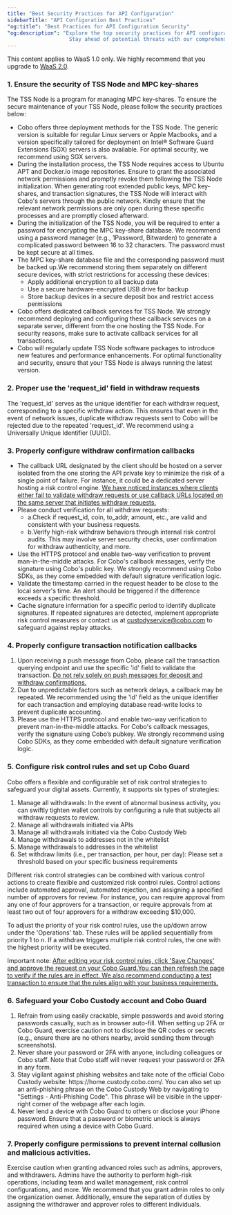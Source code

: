 ```yaml
---
title: "Best Security Practices for API Configuration"
sidebarTitle: "API Configuration Best Practices"
"og:title": "Best Practices for API Configuration Security"
"og:description": "Explore the top security practices for API configuration to fortify your digital assets. Learn essential tips to safeguard sensitive data, prevent unauthorized access, and ensure robust API security.
                    Stay ahead of potential threats with our comprehensive guide."
---
```

<Note>This content applies to WaaS 1.0 only. We highly recommend that you upgrade to [WaaS 2.0](https://www.cobo.com/developers/v2/guides/overview/introduction).</Note>
### 1. Ensure the security of TSS Node and MPC key-shares

The TSS Node is a program for managing MPC key-shares. To ensure the secure maintenance of your TSS Node, please follow the security practices below:

- Cobo offers three deployment methods for the TSS Node. The generic version is suitable for regular Linux servers or Apple Macbooks,
  and a version specifically tailored for deployment on Intel® Software Guard Extensions (SGX) servers is also available.
  For optimal security, we recommend using SGX servers.
- During the installation process, the TSS Node requires access to Ubuntu APT and Docker.io image repositories.
  Ensure to grant the associated network permissions and promptly revoke them following the TSS Node initialization.
  When generating root extended public keys, MPC key-shares, and transaction signatures, the TSS Node will interact with Cobo's servers through the public network.
  Kindly ensure that the relevant network permissions are only open during these specific processes and are promptly closed afterward.
- During the initialization of the TSS Node, you will be required to enter a password for encrypting the MPC key-share database.
  We recommend using a password manager (e.g., 1Password, Bitwarden) to generate a complicated password between 16 to 32 characters.
  The password must be kept secure at all times.
- The MPC key-share database file and the corresponding password must be backed up.We recommend storing them separately on different secure devices,
  with strict restrictions for accessing these devices:
    - Apply additional encryption to all backup data
    - Use a secure hardware-encrypted USB drive for backup
    - Store backup devices in a secure deposit box and restrict access permissions
- Cobo offers dedicated callback services for TSS Node. We strongly recommend deploying and configuring these callback services on a separate server,
  different from the one hosting the TSS Node. For security reasons, make sure to activate callback services for all transactions.
- Cobo will regularly update TSS Node software packages to introduce new features and performance enhancements. For optimal functionality and security,
  ensure that your TSS Node is always running the latest version.

### 2. Proper use the 'request_id' field in withdraw requests

The 'request_id' serves as the unique identifier for each withdraw request, corresponding to a specific withdraw action.
This ensures that even in the event of network issues, duplicate withdraw requests sent to Cobo will be rejected due to the repeated 'request_id'.
We recommend using a Universally Unique Identifier (UUID).

### 3. Properly configure withdraw confirmation callbacks
 - The callback URL designated by the client should be hosted on a server isolated from the one storing the API private key to minimize the risk of a single point of failure.
     For instance, it could be a dedicated server hosting a risk control engine.
     <u>We have noticed instances where clients either fail to validate withdraw requests or use callback URLs located on the same server that initiates withdraw requests.</u>
 - Please conduct verification for all withdraw requests:
     - a.Check if request_id, coin, to_addr, amount, etc., are valid and consistent with your business requests.
     - b.Verify high-risk withdraw behaviors through internal risk control audits. This may involve server security checks, user confirmation for withdraw authenticity, and more.
 - Use the HTTPS protocol and enable two-way verification to prevent man-in-the-middle attacks. For Cobo's callback messages, verify the signature using Cobo's public key. We strongly recommend using Cobo SDKs, as they come embedded with default signature verification logic.
 - Validate the timestamp carried in the request header to be close to the local server's time. An alert should be triggered if the difference exceeds a specific threshold.
 - Cache signature information for a specific period to identify duplicate signatures. If repeated signatures are detected, implement appropriate risk control measures or contact us at custodyservice@cobo.com to safeguard against replay attacks.

### 4. Properly configure transaction notification callbacks

<ol>
<li>Upon receiving a push message from Cobo, please call the transaction querying endpoint and use the specific 'id' field to validate the transaction.
    <u>Do not rely solely on push messages for deposit and withdraw confirmations.</u></li>
<li>Due to unpredictable factors such as network delays, a callback may be repeated.
    We recommended using the 'id' field as the unique identifier for each transaction and employing database read-write locks to prevent duplicate accounting.</li>
<li>Please use the HTTPS protocol and enable two-way verification to prevent man-in-the-middle attacks.
    For Cobo's callback messages, verify the signature using Cobo’s pubkey. We strongly recommend using Cobo SDKs, as they come embedded with default signature verification logic.</li>
</ol>


### 5. Configure risk control rules and set up Cobo Guard
Cobo offers a flexible and configurable set of risk control strategies to safeguard your digital assets. Currently, it supports six types of strategies:
<ol>
<li>Manage all withdrawals: In the event of abnormal business activity, you can swiftly tighten wallet controls by configuring a rule that subjects all withdraw requests to review.</li>
<li>Manage all withdrawals initiated via APIs</li>
<li>Manage all withdrawals initiated via the Cobo Custody Web</li>
<li>Manage withdrawals to addresses not in the whitelist</li>
<li>Manage withdrawals to addresses in the whitelist</li>
<li>Set withdraw limits (i.e., per transaction, per hour, per day): Please set a threshold based on your specific business requirements</li>
</ol>

Different risk control strategies can be combined with various control actions to create flexible and customized risk control rules. Control actions include automated approval, automated rejection, and assigning a specified number of approvers for review.
For instance, you can require approval from any one of four approvers for a transaction, or require approvals from at least two out of four approvers for a withdraw exceeding $10,000.

To adjust the priority of your risk control rules, use the up/down arrow under the 'Operations' tab. These rules will be applied sequentially from priority 1 to n. If a withdraw triggers multiple risk control rules, the one with the highest priority will be executed.

Important note: <u>After editing your risk control rules, click 'Save Changes' and approve the request on your Cobo Guard.You can then refresh the page to verify if the rules are in effect. We also recommend conducting a test transaction to ensure that the rules align with your business requirements.</u>

### 6. Safeguard your Cobo Custody account and Cobo Guard
<ol>
<li>Refrain from using easily crackable, simple passwords and avoid storing passwords casually, such as in browser auto-fill. When setting up 2FA or Cobo Guard, exercise caution not to disclose the QR codes or secrets (e.g., ensure there are no others nearby, avoid sending them through screenshots).</li>
<li>Never share your password or 2FA with anyone, including colleagues or Cobo staff. Note that Cobo staff will never request your password or 2FA in any form.</li>
<li>Stay vigilant against phishing websites and take note of the official Cobo Custody website: https://home.custody.cobo.com/. You can also set up an anti-phishing phrase on the Cobo Custody Web by navigating to "Settings - Anti-Phishing Code". This phrase will be visible in the upper-right corner of the webpage after each login.</li>
<li>Never lend a device with Cobo Guard to others or disclose your iPhone password. Ensure that a password or biometric unlock is always required when using a device with Cobo Guard.</li>
</ol>

### 7. Properly configure permissions to prevent internal collusion and malicious activities.
Exercise caution when granting advanced roles such as admins, approvers, and withdrawers.
Admins have the authority to perform high-risk operations, including team and wallet management, risk control configurations, and more.
We recommend that you grant admin roles to only the organization owner.
Additionally, ensure the separation of duties by assigning the withdrawer and approver roles to different individuals.
